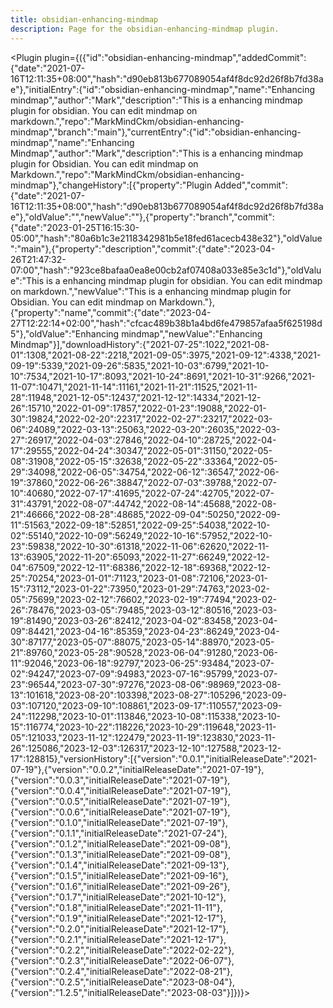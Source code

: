 ---
title: obsidian-enhancing-mindmap
description: Page for the obsidian-enhancing-mindmap plugin.
---


<Plugin plugin={({"id":"obsidian-enhancing-mindmap","addedCommit":{"date":"2021-07-16T12:11:35+08:00","hash":"d90eb813b677089054af4f8dc92d26f8b7fd38ae"},"initialEntry":{"id":"obsidian-enhancing-mindmap","name":"Enhancing mindmap","author":"Mark","description":"This is a enhancing mindmap plugin for obsidian. You can edit mindmap on markdown.","repo":"MarkMindCkm/obsidian-enhancing-mindmap","branch":"main"},"currentEntry":{"id":"obsidian-enhancing-mindmap","name":"Enhancing Mindmap","author":"Mark","description":"This is a enhancing mindmap plugin for Obsidian. You can edit mindmap on Markdown.","repo":"MarkMindCkm/obsidian-enhancing-mindmap"},"changeHistory":[{"property":"Plugin Added","commit":{"date":"2021-07-16T12:11:35+08:00","hash":"d90eb813b677089054af4f8dc92d26f8b7fd38ae"},"oldValue":"","newValue":""},{"property":"branch","commit":{"date":"2023-01-25T16:15:30-05:00","hash":"80a6b1c3e2118342981b5e18fed61acecb438e32"},"oldValue":"main"},{"property":"description","commit":{"date":"2023-04-26T21:47:32-07:00","hash":"923ce8bafaa0ea8e00cb2af07408a033e85e3c1d"},"oldValue":"This is a enhancing mindmap plugin for obsidian. You can edit mindmap on markdown.","newValue":"This is a enhancing mindmap plugin for Obsidian. You can edit mindmap on Markdown."},{"property":"name","commit":{"date":"2023-04-27T12:22:14+02:00","hash":"cfcac489b38b1a4bd6fe479857afaa5f625198d5"},"oldValue":"Enhancing mindmap","newValue":"Enhancing Mindmap"}],"downloadHistory":{"2021-07-25":1022,"2021-08-01":1308,"2021-08-22":2218,"2021-09-05":3975,"2021-09-12":4338,"2021-09-19":5339,"2021-09-26":5835,"2021-10-03":6799,"2021-10-10":7534,"2021-10-17":8093,"2021-10-24":8691,"2021-10-31":9266,"2021-11-07":10471,"2021-11-14":11161,"2021-11-21":11525,"2021-11-28":11948,"2021-12-05":12437,"2021-12-12":14334,"2021-12-26":15710,"2022-01-09":17857,"2022-01-23":19088,"2022-01-30":19824,"2022-02-20":22317,"2022-02-27":23217,"2022-03-06":24089,"2022-03-13":25063,"2022-03-20":26035,"2022-03-27":26917,"2022-04-03":27846,"2022-04-10":28725,"2022-04-17":29555,"2022-04-24":30347,"2022-05-01":31150,"2022-05-08":31908,"2022-05-15":32638,"2022-05-22":33364,"2022-05-29":34098,"2022-06-05":34754,"2022-06-12":36547,"2022-06-19":37860,"2022-06-26":38847,"2022-07-03":39788,"2022-07-10":40680,"2022-07-17":41695,"2022-07-24":42705,"2022-07-31":43791,"2022-08-07":44742,"2022-08-14":45688,"2022-08-21":46666,"2022-08-28":48685,"2022-09-04":50250,"2022-09-11":51563,"2022-09-18":52851,"2022-09-25":54038,"2022-10-02":55140,"2022-10-09":56249,"2022-10-16":57952,"2022-10-23":59838,"2022-10-30":61318,"2022-11-06":62620,"2022-11-13":63905,"2022-11-20":65093,"2022-11-27":66249,"2022-12-04":67509,"2022-12-11":68386,"2022-12-18":69368,"2022-12-25":70254,"2023-01-01":71123,"2023-01-08":72106,"2023-01-15":73112,"2023-01-22":73950,"2023-01-29":74763,"2023-02-05":75699,"2023-02-12":76602,"2023-02-19":77494,"2023-02-26":78476,"2023-03-05":79485,"2023-03-12":80516,"2023-03-19":81490,"2023-03-26":82412,"2023-04-02":83458,"2023-04-09":84421,"2023-04-16":85359,"2023-04-23":86249,"2023-04-30":87177,"2023-05-07":88075,"2023-05-14":88970,"2023-05-21":89760,"2023-05-28":90528,"2023-06-04":91280,"2023-06-11":92046,"2023-06-18":92797,"2023-06-25":93484,"2023-07-02":94247,"2023-07-09":94983,"2023-07-16":95799,"2023-07-23":96544,"2023-07-30":97276,"2023-08-06":98969,"2023-08-13":101618,"2023-08-20":103398,"2023-08-27":105296,"2023-09-03":107120,"2023-09-10":108861,"2023-09-17":110557,"2023-09-24":112298,"2023-10-01":113846,"2023-10-08":115338,"2023-10-15":116774,"2023-10-22":118226,"2023-10-29":119648,"2023-11-05":121033,"2023-11-12":122479,"2023-11-19":123830,"2023-11-26":125086,"2023-12-03":126317,"2023-12-10":127588,"2023-12-17":128815},"versionHistory":[{"version":"0.0.1","initialReleaseDate":"2021-07-19"},{"version":"0.0.2","initialReleaseDate":"2021-07-19"},{"version":"0.0.3","initialReleaseDate":"2021-07-19"},{"version":"0.0.4","initialReleaseDate":"2021-07-19"},{"version":"0.0.5","initialReleaseDate":"2021-07-19"},{"version":"0.0.6","initialReleaseDate":"2021-07-19"},{"version":"0.1.0","initialReleaseDate":"2021-07-19"},{"version":"0.1.1","initialReleaseDate":"2021-07-24"},{"version":"0.1.2","initialReleaseDate":"2021-09-08"},{"version":"0.1.3","initialReleaseDate":"2021-09-08"},{"version":"0.1.4","initialReleaseDate":"2021-09-13"},{"version":"0.1.5","initialReleaseDate":"2021-09-16"},{"version":"0.1.6","initialReleaseDate":"2021-09-26"},{"version":"0.1.7","initialReleaseDate":"2021-10-12"},{"version":"0.1.8","initialReleaseDate":"2021-11-11"},{"version":"0.1.9","initialReleaseDate":"2021-12-17"},{"version":"0.2.0","initialReleaseDate":"2021-12-17"},{"version":"0.2.1","initialReleaseDate":"2021-12-17"},{"version":"0.2.2","initialReleaseDate":"2022-02-22"},{"version":"0.2.3","initialReleaseDate":"2022-06-07"},{"version":"0.2.4","initialReleaseDate":"2022-08-21"},{"version":"0.2.5","initialReleaseDate":"2023-08-04"},{"version":"1.2.5","initialReleaseDate":"2023-08-03"}]})}></Plugin>